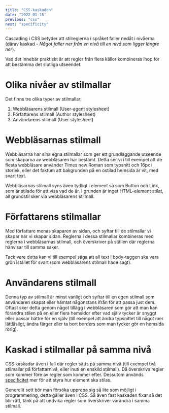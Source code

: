 ```yaml
---
title: "CSS-kaskaden"
date: "2022-01-15"
previous: "css"
next: "specificity"
---
```


Cascading i CSS betyder att stilreglerna i språket faller nedåt i nivåerna (därav kaskad - _Något faller ner från en nivå till en nivå som ligger längre ner_).

Vad det innebär praktiskt är att regler från flera källor kombineras ihop för att bestämma det slutliga utseendet.
# Olika nivåer av stilmallar

Det finns tre olika typer av stilmallar;

1. Webbläsarens stilmall (User-agent stylesheet)
2. Författarens stilmall (Author stylesheet)
3. Användarens stilmall (User stylesheet)

# Webbläsarnas stilmall

Webbläsarna har sina egna stilmallar som ger ett grundläggande utseende som skaparna av webbläsaren har bestämt. Detta ser vi i till exempel att de flesta webbläsare använder Times new Roman som typsnitt och 16px i storlek, eller det faktum att bakgrunden på en ostilad hemsida är vit, med svart text.

Webbläsarnas stilmall syns även tydligt i element så som Button och Link, som är stilade för att visa vad de är. I grunden är inget HTML-element stilat, all grundstil sker via webbläsarens stilmall.

# Författarens stilmallar

Med författare menas skaparen av sidan, och syftar till de stilmallar vi skapar när vi skapar sidan. Reglerna i dessa stilmallar kombineras med reglerna i webbläsarnas stilmall, och överskriver på ställen där reglerna hänvisar till samma saker.

Tack vare detta kan vi till exempel säga att all text i body-taggen ska vara grön istället för svart (som webbläsarens stilmall hade sagt).

# Användarens stilmall

Denna typ av stilmall är minst vanligt och syftar till en egen stilmall som användaren skapat eller hämtat någonstans ifrån för att passa just dem. Oftast sker detta genom något tillägg i webbläsaren som gör att man kan förändra stilen på en eller flera hemsidor efter vad själv tycker är snyggt eller passar bättre för en själv (till exempel att ändra typsnittet till något mer lättläsligt, ändra färger eller ta bort borders som man tycker gör en hemsida rörig).

# Kaskad i stilmallar på samma nivå

CSS kaskadar även i fall där regler sätts på samma nivå (till exempel två stilmallar på författarnivå, eller  inuti en enskild stilmall). Då överskrivs regler som kommer före av regler som kommer efter. Dessutom används [specificitet](/webb1/referenser/specificitet) mer för att styra hur element ska stilas.

Generellt sett bör man försöka upprepa sig så lite som möjligt i programmering, detta gäller även i CSS. Så även fast kaskaden fixar så det blir rätt, tänk på att undvika regler som överskriver varandra i samma stilmall.
